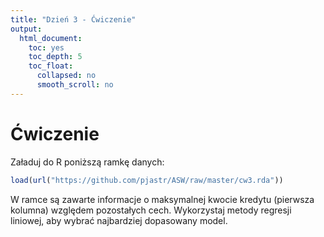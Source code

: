 ```yaml
---
title: "Dzień 3 - Ćwiczenie"
output:
  html_document:
    toc: yes
    toc_depth: 5
    toc_float:
      collapsed: no
      smooth_scroll: no
---
```

<style type="text/css">
.title {
  display: none;
}

.table {
    width:70%;
}

#getting-started img {
  margin-right: 10px;
}

</style>



# Ćwiczenie


Załaduj do R poniższą ramkę danych:

```r
load(url("https://github.com/pjastr/ASW/raw/master/cw3.rda"))
```

W ramce są zawarte informacje o maksymalnej kwocie kredytu (pierwsza kolumna) względem pozostałych cech. Wykorzystaj metody regresji liniowej, aby wybrać najbardziej dopasowany model.

</div>

